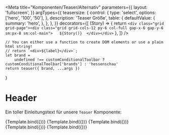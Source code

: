 
<Meta
    title="Komponenten/Teaser/Alternativ"
    parameters={{
        layout: 'fullscreen',
    }}
    argTypes={{
        teasersize: {
            control: {
                type: 'select',
                options: ['hero', '100', '50'],
            },
            description: 'Teaser Größe',
            table: {
                defaultValue: {
                    summary: 'hero',
                },
            },
        },
    }}
    decorators={[
        (Story) => {
            return `<div class="grid grid-page"><div class="grid grid-cols-12 py-6 col-full gap-x-6 gap-y-6 sm:px-8 sm:col-main">  
                ${Story()} 
                </div></div>`
        },
    ]}
/>

    // You can either use a function to create DOM elements or use a plain html string!
    // return `<div>${label}</div>`;
    let brand =
        undefined !== customConditionalToolbar ? customConditionalToolbar['brands'] : 'hessenschau'
    return teaser({ brand, ...args })
}

# Header

Ein toller Einleitungstext für unsere `Teaser` Komponente:

<Preview withToolbar>
    <Story name="Alternativ Hero" args={heroTeaser.logicItem.includeModel}>
        {Template.bind({})}
    </Story>
    <Story
        name="Alternativ Hero mit Kommentaren"
        args={heroTeaserWithComments.logicItem.includeModel}
    >
        {Template.bind({})}
    </Story>
    <Story name="Alternativ Hero mit Label" args={heroTeaserWithLabel.logicItem.includeModel}>
        {Template.bind({})}
    </Story>
    <Story name="Alternativ 100" args={teaser100.logicItem.includeModel}>
        {Template.bind({})}
    </Story>
    <Story name="Alternativ 50" args={teaser50.logicItem.includeModel}>
        {Template.bind({})}
    </Story>
</Preview>